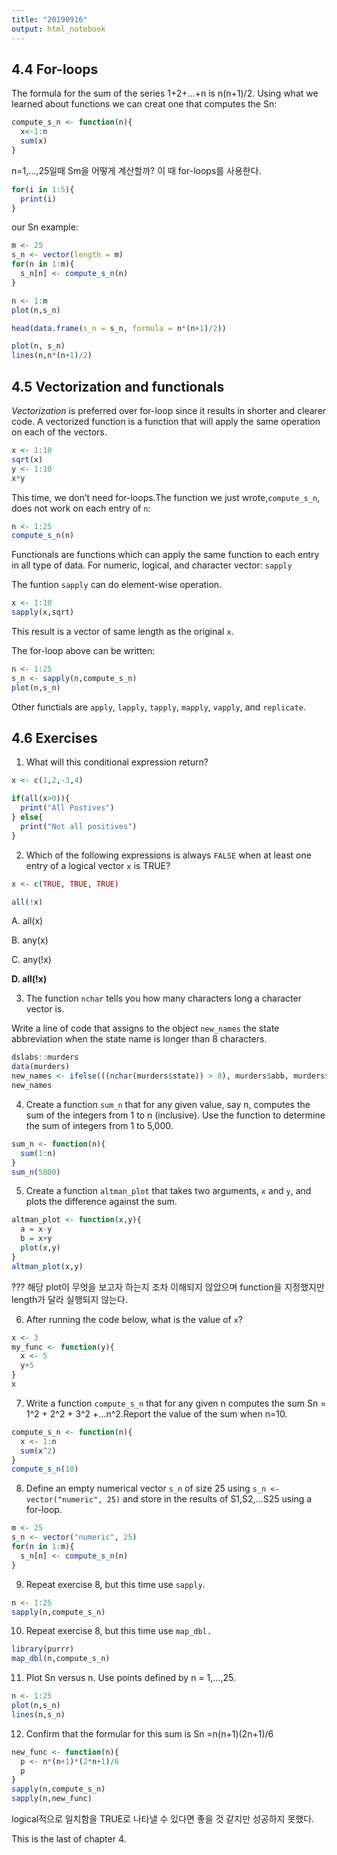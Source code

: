 ```yaml
---
title: "20190916"
output: html_notebook
---
```


## 4.4 For-loops

The formula for the sum of the series 1+2+...+n is n(n+1)/2. Using what we learned about functions we can creat one that computes the Sn:
```r
compute_s_n <- function(n){
  x<-1:n
  sum(x)
}
```

n=1,...,25일때 Sm을 어떻게 계산할까? 이 때 for-loops를 사용한다.
```r
for(i in 1:5){
  print(i)
}
```

our Sn example:
```r
m <- 25
s_n <- vector(length = m)
for(n in 1:m){
  s_n[n] <- compute_s_n(n)
}
```

```r
n <- 1:m
plot(n,s_n)
```

```r
head(data.frame(s_n = s_n, formula = n*(n+1)/2))
```

```r
plot(n, s_n)
lines(n,n*(n+1)/2)
```

## 4.5 Vectorization and functionals

*Vectorization* is preferred over for-loop since it results in shorter and clearer code. A vectorized function is a function that will apply the same operation on each of the vectors.
```r
x <- 1:10
sqrt(x)
y <- 1:10
x*y
```

This time, we don't need for-loops.The function we just wrote,`compute_s_n`, does not work on each entry of `n`: 
```r
n <- 1:25
compute_s_n(n)
```

Functionals are functions which can apply the same function to each entry in all type of data. 
For numeric, logical, and character vector: `sapply`

The funtion `sapply` can do element-wise operation.

```r
x <- 1:10
sapply(x,sqrt)
```
This result is a vector of same length as the original `x`. 

The for-loop above can be written:
```r
n <- 1:25
s_n <- sapply(n,compute_s_n)
plot(n,s_n)
```
Other functials are `apply`, `lapply`, `tapply`, `mapply`, `vapply`, and `replicate`. 

## 4.6 Exercises

1. What will this conditional expression return?
```r
x <- c(1,2,-3,4)

if(all(x>0)){
  print("All Postives")
} else{
  print("Not all positives")
}
```

2. Which of the following expressions is always `FALSE` when at least one entry of a logical vector `x` is TRUE?

```r
x <- c(TRUE, TRUE, TRUE)

all(!x)
```

A. all(x)

B. any(x)

C. any(!x)

**D. all(!x)**

3. The function `nchar` tells you how many characters long a character vector is.

Write a line of code that assigns to the object `new_names` the state abbreviation when the state name is longer than 8 characters.
```r
dslabs::murders
data(murders)
new_names <- ifelse(((nchar(murders$state)) > 8), murders$abb, murders$state)
new_names
```

4. Create a function `sum_n` that for any given value, say n, computes the sum of the integers from 1 to n (inclusive). Use the function to determine the sum of integers from 1 to 5,000.
```r
sum_n <- function(n){
  sum(1:n)
}
sum_n(5000)
```

5. Create a function `altman_plot` that takes two arguments, `x` and `y`, and plots the difference against the sum.
```r
altman_plot <- function(x,y){
  a = x-y
  b = x+y
  plot(x,y)
}
altman_plot(x,y)
```
??? 해당 plot이 무엇을 보고자 하는지 조차 이해되지 않았으며 function을 지정했지만 length가 달라 실행되지 않는다.


6. After running the code below, what is the value of `x`?
```r
x <- 3
my_func <- function(y){
  x <- 5
  y+5
}
x
```

7. Write a function `compute_s_n` that for any given n computes the sum Sn = 1^2 + 2^2 + 3^2 +...n^2.Report the value of the sum when  n=10.
```r
compute_s_n <- function(n){
  x <- 1:n
  sum(x^2)
}
compute_s_n(10)
```

8. Define an empty numerical vector `s_n` of size 25 using 
`s_n <- vector("numeric", 25)` and store in the results of S1,S2,...S25 using a for-loop.
```r
m <- 25
s_n <- vector("numeric", 25)
for(n in 1:m){
  s_n[n] <- compute_s_n(n)
}
```


9. Repeat exercise 8, but this time use `sapply`.
```r
n <- 1:25
sapply(n,compute_s_n)
```

10. Repeat exercise 8, but this time use `map_dbl.`
```r
library(purrr)
map_dbl(n,compute_s_n)
```

11. Plot Sn versus n. Use points defined by n = 1,...,25. 
```r
n <- 1:25
plot(n,s_n)
lines(n,s_n)
```

12. Confirm that the formular for this sum is Sn =n(n+1)(2n+1)/6
```r
new_func <- function(n){
  p <- n*(n+1)*(2*n+1)/6
  p
}
sapply(n,compute_s_n)
sapply(n,new_func) 
```
logical적으로 일치함을 TRUE로 나타낼 수 있다면 좋을 것 같지만 성공하지 못했다. 

This is the last of chapter 4.






